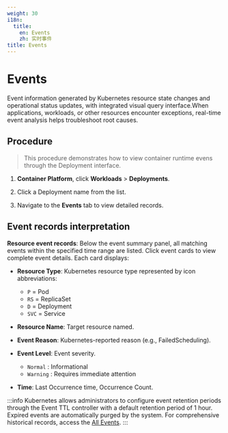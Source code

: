 ```yaml
---
weight: 30
i18n:
  title:
    en: Events
    zh: 实时事件
title: Events
---
```


# Events

Event information generated by Kubernetes resource state changes and operational status updates, with integrated visual query interface.When applications, workloads, or other resources encounter exceptions, real-time event analysis helps troubleshoot root causes.

## Procedure

> This procedure demonstrates how to view container runtime evens through the Deployment interface.

1. **Container Platform**, click **Workloads** > **Deployments**.

2. Click a Deployment name from the list.

3. Navigate to the **Events** tab to view detailed records.

## Event records interpretation

**Resource event records**: Below the event summary panel, all matching events within the specified time range are listed. Click event cards to view complete event details. Each card displays:

  - **Resource Type**: Kubernetes resource type represented by icon abbreviations:
    - `P` = Pod  
    - `RS` = ReplicaSet  
    - `D` = Deployment 
    - `SVC` = Service

  - **Resource Name**: Target resource named.

  - **Event Reason**: Kubernetes-reported reason (e.g., FailedScheduling).

  - **Event Level**: Event severity.
    - `Normal` : Informational
    - `Warning` : Requires immediate attention

  - **Time**: Last Occurrence time, Occurrence Count.

:::info
Kubernetes allows administrators to configure event retention periods through the Event TTL controller with a default retention period of 1 hour. Expired events are automatically purged by the system. For comprehensive historical records, access the [All Events](../../observability/event/event.mdx).
:::
